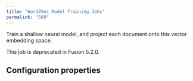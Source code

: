 ```yaml
---
title: "Word2Vec Model Training Jobs"
permalink: "560"
---
```


Train a shallow neural model, and project each document onto this vector embedding space.

<Note>
This job is deprecated in Fusion 5.2.0.
</Note>

## Configuration properties


<SchemaParamFields schema={schema}/>
